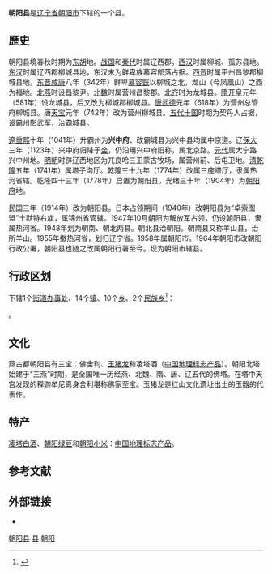 {{Otheruses}}
{{Infobox China County
| county = 朝阳县
| usedname = 
| nameorigin = 
| Photo = 
| Photoname = 
| map = ChinaChaoyangChaoyang.png
| map_caption = 朝阳县在朝阳市的位置
| Pinyin =  Cháoyáng Xiàn
| Belong = [[辽宁省|辽宁省]][[朝阳市|朝阳市]]
| Types = [[县|县]]
| admincode =  
| founded = 
| seat = [[柳城镇_(朝阳县)|柳城镇]]<ref>{{cite web|url=https://www.sohu.com/a/279125477_260616|work=澎湃新闻|date=2018-12-02|title=国内“有县无城”的地方，现在都怎么样了？|quote=上述两地中，朝阳县相较进展较大。新县城选址朝阳县下辖的柳城镇，2018年朝阳县政府工作报告回顾道，“县行政中心完成整体搬迁，新县城建设日新月异”|access-date=2020-10-11|archive-date=2021-02-15|archive-url=https://web.archive.org/web/20210215062703/https://www.sohu.com/a/279125477_260616|dead-url=no}}</ref>
| officerTitle = 
| officer = 
| officerTitle2 = 
| officer2 = 
| division = 25
| town = 9
| township = 16
| subdistrict = 
| dialect = 
| post code = 122600
| phone code = 0421
| coordinate = 
| area = 4216平方千米
| area land = 
| area water = 
| census yr = 
| pop = 62万人
| density =  
| GDP = 
| GDP_as_of = 
| GDPPC = 
| carlicense = 辽N
| web = www.cyx.gov.cn
| web_title = 朝阳县政府网
}}
'''朝阳县'''是[[辽宁省|辽宁省]][[朝阳市|朝阳市]]下辖的一个县。

== 歷史 ==
朝阳县境春秋时期为[[东胡|东胡]]地。[[战国|战国]]和[[秦代|秦代]]时属辽西郡。[[西汉|西汉]]时属柳城、孤苏县地。[[东汉|东汉]]时属辽西郡柳城县地，东汉末为鲜卑族慕容部落占据。[[西晋|西晋]]时属平州昌黎郡柳城县地。[[东晋|东晋]][[咸康_(东晋)|咸康]]八年（342年）鲜卑[[慕容皝|慕容皝]]以柳城之北，龙山（今凤凰山）之西为福地。[[北燕|北燕]]时设昌黎尹。[[北魏|北魏]]时属营州昌黎郡。[[北齐|北齐]]时为龙城县。[[隋朝|隋]][[开皇|开皇]]元年（581年）设龙城县，后又改为柳城郡柳城县。[[唐朝|唐]][[武德|武德]]元年（618年）为营州总管府柳城县。唐[[天宝|天宝]]元年（742年）改为营州柳城县。[[五代十国|五代十国]]时期为契丹人占据，设霸州彰武军，治霸城县。

[[遼代|遼]][[重熙|重熙]]十年（1041年）升霸州为'''兴中府'''、改霸城县为兴中县均属中京道。辽[[保大_(辽朝)|保大]]三年（1123年）兴中府归降于[[金國|金]]，仍沿用兴中府旧称，属北京路。[[元代|元代]]属大宁路兴中州地。[[明朝|明朝]]时辟辽西地区为兀良哈三卫蒙古牧场，属营州前、后屯卫地。[[清朝|清]][[乾隆|乾隆]]五年（1741年）属塔子沟厅。乾隆三十九年（1774年）改属三座塔厅，隶属热河省辖。乾隆四十三年（1778年）启置为朝阳县。光绪三十年（1904年）为[[朝阳府|朝阳府]]地。

民国三年（1914年）改为朝阳县。日本占领期间（1940年）改朝阳县为“卓索图盟”土默特右旗，属锦州省管辖。1947年10月朝阳为解放军占领，仍设朝阳县，隶属热河省。1948年划为朝南、朝北两县。朝北县治朝阳。朝南县又称羊山县，治所羊山。1955年撤热河省，划归辽宁省。1958年属朝阳市。1964年朝阳市改朝阳行政公署，朝阳县也随之改属朝阳行署至今。现为朝阳市辖县。

== 行政区划 ==
{{PAGENAMEBASE}}下辖1个[[街道办事处|街道办事处]]、14个[[行政建制镇|镇]]、10个[[乡_(中华人民共和国)|乡]]、2个[[民族乡|民族乡]]<ref>{{PRC admin/ref sgc|21/13/21}}</ref>：

{{PRC admin/children|21/13/21}}。

==文化==
燕古都朝阳县有三宝：佛舍利、[[玉猪龙|玉猪龙]]和凌塔酒（[[中国地理标志产品|中国地理标志产品]]）。朝阳北塔始建于“三燕”时期，是全国唯一历经燕、北魏、隋、唐、辽五代的佛塔。在塔中天宫发现的释迦牟尼真身舍利堪称佛家至宝。玉猪龙是红山文化遗址出土的玉器的代表作。

==特产==
[[凌塔白酒|凌塔白酒]]、[[朝阳绿豆|朝阳绿豆]]和[[朝阳小米|朝阳小米]]：[[中国地理标志产品|中国地理标志产品]]。

== 参考文献 ==
{{Wikisource|国务院关于同意辽宁省调整朝阳市部分行政区划的批复}}
{{reflist}}

== 外部链接 ==
* {{Official website|http://www.cyx.gov.cn/|name=朝阳县人民政府}}

{{朝阳县行政区划}}
{{朝阳市行政区划}}
{{辽宁行政区划}}
{{中華民國熱河省行政區劃}}
{{Authority control}}

[[Category:朝阳县|]]
[[Category:朝阳市区县市|县]]
[[Category:辽宁省县份|朝阳]]